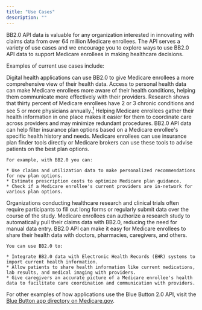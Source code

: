 ```yaml
---
title: "Use Cases"
description: ""
---
```


BB2.0 API data is valuable for any organization interested in innovating with claims data from over 64 million Medicare enrollees. The API serves a variety of use cases and we encourage you to explore ways to use BB2.0 API data to support Medicare enrollees in making healthcare decisions. 

Examples of current use cases include:

<IconList heading="Personal health data aggregators">
    Digital health applications can use BB2.0 to give Medicare enrollees a more comprehensive view of their health data. Access to personal health data can make Medicare enrollees more aware of their health conditions, helping them communicate more effectively with their providers. Research shows that thirty percent of  Medicare enrollees have 2 or 3 chronic conditions and see 5 or more physicians annually.<a href="#footnote-1"><sup>1</sup></a> Helping Medicare enrollees gather their health information in one place makes it easier for them to coordinate care across providers and may minimize redundant procedures.
</IconList>

<IconList heading="Insurance plan finders">
    BB2.0 API data can help filter insurance plan options based on a Medicare enrollee's specific health history and needs. Medicare enrollees can use insurance plan finder tools directly or Medicare brokers can use these tools to advise patients on the best plan options.

    For example, with BB2.0 you can: 

    * Use claims and utilization data to make personalized recommendations for new plan options.
    * Estimate prescription costs to optimize Medicare plan guidance.
    * Check if a Medicare enrollee's current providers are in-network for various plan options.
</IconList>

<IconList heading="Clinical research studies">
    Organizations conducting healthcare research and clinical trials often require participants to fill out long forms or regularly submit data over the course of the study. Medicare enrollees can authorize a research study to automatically pull their claims data with BB2.0, reducing the need for manual data entry.
</IconList>

<IconList heading="Health record sharing">
    BB2.0 API can make it easy for Medicare enrollees to share their health data with doctors, pharmacies, caregivers, and others. 

    You can use BB2.0 to:

    * Integrate BB2.0 data with Electronic Health Records (EHR) systems to import current health information.
    * Allow patients to share health information like current medications, lab results, and medical imaging with providers.
    * Give caregivers an accurate picture of a Medicare enrollee's health data to facilitate care coordination and communication with providers.
</IconList>

For other examples of how applications use the Blue Button 2.0 API, visit the [Blue Button app directory on Medicare.gov](https://www.medicare.gov/providers-services/claims-appeals-complaints/claims/share-your-medicare-claims/connected-apps).
